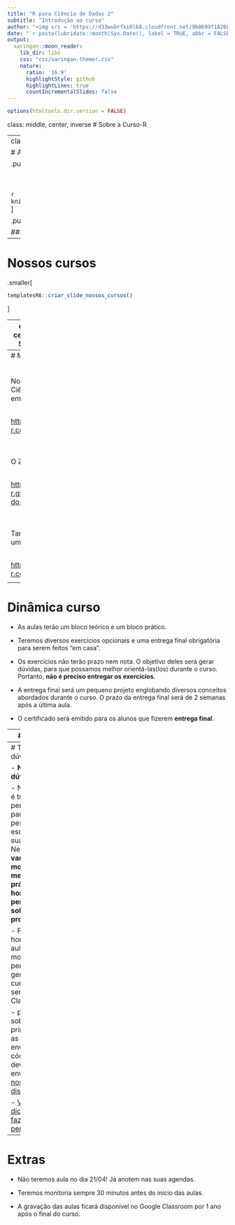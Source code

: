 ```yaml
---
title: "R para Ciência de Dados 2"
subtitle: "Introdução ao curso"
author: "<img src = 'https://d33wubrfki0l68.cloudfront.net/9b0699f18268059bdd2e5c21538a29eade7cbd2b/67e5c/img/logo/cursor1-5.png' width = '30%'>"
date: "`r paste(lubridate::month(Sys.Date(), label = TRUE, abbr = FALSE, locale = 'pt_BR.UTF-8'), 'de', lubridate::year(Sys.Date()))`"
output:
  xaringan::moon_reader:
    lib_dir: libs
    css: "css/xaringan-themer.css"
    nature:
      ratio: '16:9'
      highlightStyle: github
      highlightLines: true
      countIncrementalSlides: false
---
```


```r
options(htmltools.dir.version = FALSE)
```

class: middle, center, inverse
# Sobre a Curso-R

---
class: middle, center

# A empresa

.pull-left[
```r
knitr::include_graphics("https://d33wubrfki0l68.cloudfront.net/295643c6243701ae6a9bac3fb8ad467ff0ce3c84/d1785/img/logo/cursor1-41.png")
```

<br>
<br>

```r
knitr::include_graphics("img/logo_r6.png")
```
]

.pull-right[
```r
knitr::include_graphics("img/produtos.png")
```
]

### [www.curso-r.com](https://www.curso-r.com)

---

# Nossos cursos

.smaller[
```r
templatesR6::criar_slide_nossos_cursos()
```
]

---
class: middle, center, inverse
# Sobre o curso

---
# Material

<center>

<br>

Nosso livro Ciência de Dados em R:

<br>

<a href='https://livro.curso-r.com/'>https://livro.curso-r.com/</a>

<br>
<br>

O Zen do R

<br>

<a href='https://curso-r.github.io/zen-do-r/'>https://curso-r.github.io/zen-do-r/ </a>

<br>
<br>

Também temos um blog:

<br>

<a href='http://curso-r.com/blog/'>http://curso-r.com/blog/ </a>

</center>


---
# Dinâmica curso

- As aulas terão um bloco teórico e um bloco prático.

- Teremos diversos exercícios opcionais e uma entrega final obrigatória para serem feitos "em casa".

- Os exercícios não terão prazo nem nota. O objetivo deles será gerar dúvidas, para que possamos melhor orientá-las(los) durante o curso. Portanto, **não é preciso entregar os exercícios**.

- A entrega final será um pequeno projeto englobando diversos conceitos abordados durante o curso. O prazo da entrega final será de 2 semanas após a última aula.

- O certificado será emitido para os alunos que fizerem **entrega final**.

---
# Pratique

- Não se preocupe com estilos de estudo. Use o que te deixar mais confortável.

- Estude um pouco todo dia. Se você tem apenas uma hora para estudar na semana, faça 3 sessões de 20 minutos em dias diferentes.

- Se teste! Coloque em prática o que você aprendeu resolvendo exercícios ou inserindo o R no seu dia-a-dia.

<br>
<br>

### Referência

[Nahurhodo 205 - Powerpoint é útil para a aprendizagem?](https://www.b9.com.br/shows/naruhodo/naruhodo-205-powerpoint-e-util-para-a-aprendizagem/)

---
# Tirando dúvidas

 - **Não existe dúvida idiota**.

 - Nem sempre é trivial fazer a pergunta certa para que outra pessoa esclareça a sua dúvida. Neste curso, **vamos mostrar melhores práticas na hora de fazer perguntas sobre programação**.

 - Fora do horário de aula ou monitoria:
     - perguntas gerais sobre o curso deverão ser feitas no Classroom.

     - perguntas sobre R, principalmente as que envolverem código, deverão ser enviadas no [nosso discourse](https://discourse.curso-r.com/).

- [Veja aqui dicas de como fazer uma boa pergunta](https://discourse.curso-r.com/t/como-escrever-uma-boa-pergunta/542).

---
# Extras

- Não teremos aula no dia 21/04! Já anotem nas suas agendas.

- Teremos monitoria sempre 30 minutos antes do início das aulas.

- A gravação das aulas ficará disponível no Google Classroom por 1 ano após o final do curso.
